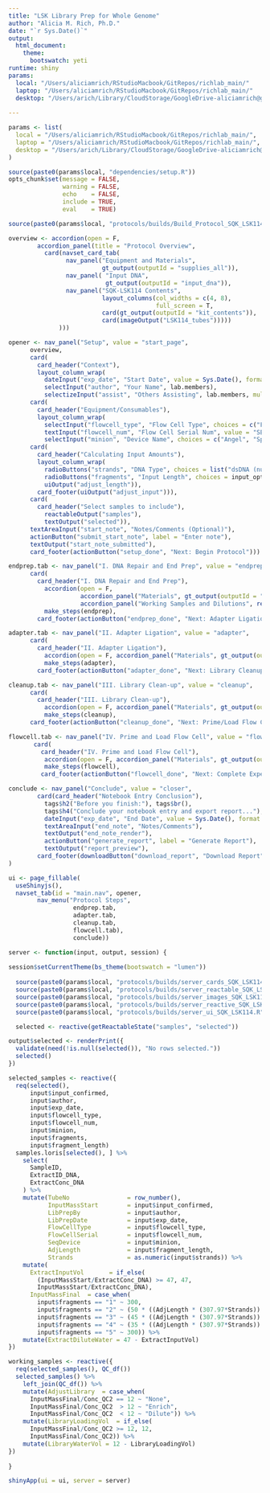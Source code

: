 ```yaml
---
title: "LSK Library Prep for Whole Genome"
author: "Alicia M. Rich, Ph.D."
date: "`r Sys.Date()`"
output: 
  html_document:
    theme:
      bootswatch: yeti
runtime: shiny
params:
  local: "/Users/aliciamrich/RStudioMacbook/GitRepos/richlab_main/"
  laptop: "/Users/aliciamrich/RStudioMacbook/GitRepos/richlab_main/"
  desktop: "/Users/arich/Library/CloudStorage/GoogleDrive-aliciamrich@gmail.com/Other computers/My MacBook Pro/RStudioMacbook/GitRepos/richlab_main/"
  
---
```


```r
params <- list(
  local = "/Users/aliciamrich/RStudioMacbook/GitRepos/richlab_main/",
  laptop = "/Users/aliciamrich/RStudioMacbook/GitRepos/richlab_main/",
  desktop = "/Users/arich/Library/CloudStorage/GoogleDrive-aliciamrich@gmail.com/Other computers/My MacBook Pro/RStudioMacbook/GitRepos/richlab_main/"
)

source(paste0(params$local, "dependencies/setup.R"))
opts_chunk$set(message = FALSE,
               warning = FALSE,
               echo    = FALSE,
               include = TRUE,
               eval    = TRUE)
```


```r
source(paste0(params$local, "protocols/builds/Build_Protocol_SQK_LSK114.R"))

```

```r
overview <- accordion(open = F,
        accordion_panel(title = "Protocol Overview",
          card(navset_card_tab( 
                nav_panel("Equipment and Materials", 
                          gt_output(outputId = "supplies_all")), 
                nav_panel( "Input DNA", 
                           gt_output(outputId = "input_dna")), 
                nav_panel("SQK-LSK114 Contents", 
                          layout_columns(col_widths = c(4, 8), 
                                         full_screen = T,
                          card(gt_output(outputId = "kit_contents")), 
                          card(imageOutput("LSK114_tubes")))))
              )))

opener <- nav_panel("Setup", value = "start_page",
      overview,
      card(
        card_header("Context"),
        layout_column_wrap(
          dateInput("exp_date", "Start Date", value = Sys.Date(), format = "yyyy-mm-dd"),
          selectInput("author", "Your Name", lab.members),
          selectizeInput("assist", "Others Assisting", lab.members, multiple = T, selected = "NA"))),
      card(
        card_header("Equipment/Consumables"),
        layout_column_wrap(
          selectInput("flowcell_type", "Flow Cell Type", choices = c("Flongle", "MinION", "PromethION")),
          textInput("flowcell_num", "Flow Cell Serial Num", value = "SERIAL")),
          selectInput("minion", "Device Name", choices = c("Angel", "Spike"))),
      card(
        card_header("Calculating Input Amounts"),
        layout_column_wrap(
          radioButtons("strands", "DNA Type", choices = list("dsDNA (nuclear DNA)" = 2, "ssDNA (mtDNA)" = 1), selected = 2),
          radioButtons("fragments", "Input Length", choices = input_options, selected = 1),
          uiOutput("adjust_length")),
        card_footer(uiOutput("adjust_input"))),
      card(
        card_header("Select samples to include"),
          reactableOutput("samples"),
          textOutput("selected")),
      textAreaInput("start_note", "Notes/Comments (Optional)"),
      actionButton("submit_start_note", label = "Enter note"),
      textOutput("start_note_submitted"),
      card_footer(actionButton("setup_done", "Next: Begin Protocol")))

endprep.tab <- nav_panel("I. DNA Repair and End Prep", value = "endprep",
      card(
        card_header("I. DNA Repair and End Prep"),
          accordion(open = F, 
                    accordion_panel("Materials", gt_output(outputId = "supplies_endprep")), endprep.recs,
                    accordion_panel("Working Samples and Dilutions", reactableOutput("filtered_table"),)),
          make_steps(endprep),
        card_footer(actionButton("endprep_done", "Next: Adapter Ligation"))))

adapter.tab <- nav_panel("II. Adapter Ligation", value = "adapter",
      card(
        card_header("II. Adapter Ligation"),
          accordion(open = F, accordion_panel("Materials", gt_output(outputId = "supplies_adapter")), adapter.recs),
          make_steps(adapter),
        card_footer(actionButton("adapter_done", "Next: Library Cleanup"))))

cleanup.tab <- nav_panel("III. Library Clean-up", value = "cleanup",
      card(
        card_header("III. Library Clean-up"),
          accordion(open = F, accordion_panel("Materials", gt_output(outputId = "supplies_cleanup"))),
          make_steps(cleanup),
      card_footer(actionButton("cleanup_done", "Next: Prime/Load Flow Cell"))))

flowcell.tab <- nav_panel("IV. Prime and Load Flow Cell", value = "flowcell",
       card(
         card_header("IV. Prime and Load Flow Cell"),
          accordion(open = F, accordion_panel("Materials", gt_output(outputId = "supplies_flowcell")), flowcell.recs),
          make_steps(flowcell),
         card_footer(actionButton("flowcell_done", "Next: Complete Experiment"))))

conclude <- nav_panel("Conclude", value = "closer",
        card(card_header("Notebook Entry Conclusion"),
          tags$h2("Before you finish:"), tags$br(),
          tags$h4("Conclude your notebook entry and export report..."), tags$br(),
          dateInput("exp_date", "End Date", value = Sys.Date(), format = "yyyy-mm-dd"),
          textAreaInput("end_note", "Notes/Comments"),
          textOutput("end_note_render"),
          actionButton("generate_report", label = "Generate Report"),
          textOutput("report_preview"),
        card_footer(downloadButton("download_report", "Download Report")))
)

ui <- page_fillable(
  useShinyjs(),
  navset_tab(id = "main.nav", opener,
        nav_menu("Protocol Steps",
                  endprep.tab, 
                  adapter.tab, 
                  cleanup.tab, 
                  flowcell.tab),
                  conclude))
```


```r
server <- function(input, output, session) {
  
session$setCurrentTheme(bs_theme(bootswatch = "lumen"))
  
  source(paste0(params$local, "protocols/builds/server_cards_SQK_LSK114.R"    ), local = TRUE)
  source(paste0(params$local, "protocols/builds/server_reactable_SQK_LSK114.R"), local = TRUE)
  source(paste0(params$local, "protocols/builds/server_images_SQK_LSK114.R"   ), local = TRUE)
  source(paste0(params$local, "protocols/builds/server_reactive_SQK_LSK114.R" ), local = TRUE)
  source(paste0(params$local, "protocols/builds/server_ui_SQK_LSK114.R"       ), local = TRUE)

  selected <- reactive(getReactableState("samples", "selected"))

output$selected <- renderPrint({
  validate(need(!is.null(selected()), "No rows selected."))
  selected()
})

selected_samples <- reactive({
  req(selected(), 
      input$input_confirmed, 
      input$author, 
      input$exp_date, 
      input$flowcell_type, 
      input$flowcell_num, 
      input$minion, 
      input$fragments, 
      input$fragment_length)
  samples.loris[selected(), ] %>%
    select(
      SampleID,
      ExtractID_DNA,
      ExtractConc_DNA
    ) %>%
    mutate(TubeNo                = row_number(),
           InputMassStart        = input$input_confirmed,
           LibPrepBy             = input$author,
           LibPrepDate           = input$exp_date,
           FlowCellType          = input$flowcell_type,
           FlowCellSerial        = input$flowcell_num,
           SeqDevice             = input$minion,
           AdjLength             = input$fragment_length,
           Strands               = as.numeric(input$strands)) %>%
    mutate(
      ExtractInputVol       = if_else(
        (InputMassStart/ExtractConc_DNA) >= 47, 47,
        InputMassStart/ExtractConc_DNA),
      InputMassFinal  = case_when(
        input$fragments == "1" ~ 300,
        input$fragments == "2" ~ (50 * ((AdjLength * (307.97*Strands)) + (18.02*Strands)) * 10^-6),
        input$fragments == "3" ~ (45 * ((AdjLength * (307.97*Strands)) + (18.02*Strands)) * 10^-6),
        input$fragments == "4" ~ (35 * ((AdjLength * (307.97*Strands)) + (18.02*Strands)) * 10^-6),
        input$fragments == "5" ~ 300)) %>%
    mutate(ExtractDiluteWater = 47 - ExtractInputVol)
})

working_samples <- reactive({
  req(selected_samples(), QC_df())
  selected_samples() %>%
    left_join(QC_df()) %>%
    mutate(AdjustLibrary  = case_when(
      InputMassFinal/Conc_QC2 == 12 ~ "None",
      InputMassFinal/Conc_QC2  > 12 ~ "Enrich",
      InputMassFinal/Conc_QC2  < 12 ~ "Dilute")) %>%
    mutate(LibraryLoadingVol  = if_else(
      InputMassFinal/Conc_QC2 >= 12, 12,
      InputMassFinal/Conc_QC2)) %>%
    mutate(LibraryWaterVol = 12 - LibraryLoadingVol)
})
  
}
```

```r
shinyApp(ui = ui, server = server)
```
